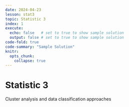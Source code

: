 ```yaml
---
date: 2024-04-23
lesson: stat3
topic: Statistic 3
index: 1
execute:
  echo: false   # set to true to show sample solution 
  output: false # set to true to show sample solution
code-fold: true
code-summary: "Sample Solution"
knitr:
  opts_chunk:
    collapse: true  
---
```


# Statistic 3

Cluster analysis and data classification approaches